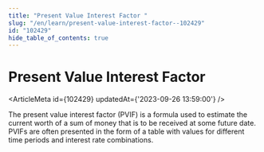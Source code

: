 ```yaml
---
title: "Present Value Interest Factor "
slug: "/en/learn/present-value-interest-factor--102429"
id: "102429"
hide_table_of_contents: true
---
```



# Present Value Interest Factor 

<ArticleMeta id={102429} updatedAt={'2023-09-26 13:59:00'} />
<div className='border-solid border-b border-t-0 my-4 border-[var(--ifm-color-gray-300)]' />

The present value interest factor (PVIF) is a formula used to estimate the current worth of a sum of money that is to be received at some future date. PVIFs are often presented in the form of a table with values for different time periods and interest rate combinations.
